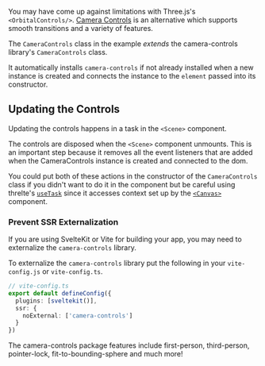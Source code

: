 You may have come up against limitations with Three.js's `<OrbitalControls/>`.
[Camera Controls](https://github.com/yomotsu/camera-controls) is an alternative
which supports smooth transitions and a variety of features.

<Example path="camera/camera-controls" />

The `CameraControls` class in the example _extends_ the camera-controls library's
`CameraControls` class.

It automatically installs `camera-controls` if not already installed when a new instance is created and connects the instance to the `element` passed into its constructor.

## Updating the Controls

Updating the controls happens in a task in the `<Scene>` component.

The controls are disposed when the `<Scene>` component unmounts. This is an important step because it removes all the event listeners that are added when the CameraControls instance is created and connected to the dom.

You could put both of these actions in the constructor of the `CameraControls` class if you didn't want to do it in the component but be careful using threlte's [`useTask`](/docs/reference/core/use-task) since it accesses context set up by the [`<Canvas>`](/docs/reference/core/canvas) component.

### Prevent SSR Externalization

If you are using SvelteKit or Vite for building your app, you may need to externalize the `camera-controls` library.

To externalize the `camera-controls` library put the following in your `vite-config.js` or `vite-config.ts`.

```typescript {4-6}+
// vite-config.ts
export default defineConfig({
  plugins: [sveltekit()],
  ssr: {
    noExternal: ['camera-controls']
  }
})
```

<Tip type="info">
  The camera-controls package features include first-person, third-person, pointer-lock,
  fit-to-bounding-sphere and much more!
</Tip>
